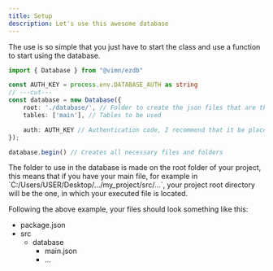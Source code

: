 ```yaml
---
title: Setup
description: Let's use this awesome database
---
```


The use is so simple that you just have to start the class and use a function to start using the database.
```ts copy wrap twoslash showLineNumbers {"Optional":4-5}
import { Database } from "@vimn/ezdb"

const AUTH_KEY = process.env.DATABASE_AUTH as string
// ---cut---
const database = new Database({
	root: './database/', // Folder to create the json files that are the tables.
	tables: ['main'], // Tables to be used

	auth: AUTH_KEY // Authentication code, I recommend that it be placed in a `.env` file.
});

database.begin() // Creates all necessary files and folders
```

<Aside type="tip">
The folder to use in the database is made on the root folder of your project, this means that if you have your main file, for example in `C:/Users/USER/Desktop/.../my_project/src/...`, your project root directory will be the one, in which your executed file is located.
</Aside>

Following the above example, your files should look something like this:
<FileTree>

- package.json
- src
  - database
    - main.json
    - ...

</FileTree>